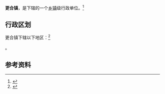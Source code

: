 {{中国乡级行政区|44/06/08/108/000}}

'''更合镇'''，是{{PRC admin/fullname|44/06/08/108/000|3}}下辖的一个[[乡镇|乡镇]]级行政单位。<ref>{{PRC admin/ref sgc|{{PRC admin/parent|44/06/08/108/000}}}}</ref>

== 行政区划 ==

更合镇下辖以下地区：<ref>{{PRC admin/ref sgc|44/06/08/108/000}}</ref>

{{PRC admin/children|44/06/08/108/000}}。

== 参考资料 ==

{{reflist}}

{{行政区划小作品}}
{{PRC admin/navcat|44/06/08/108/000}}